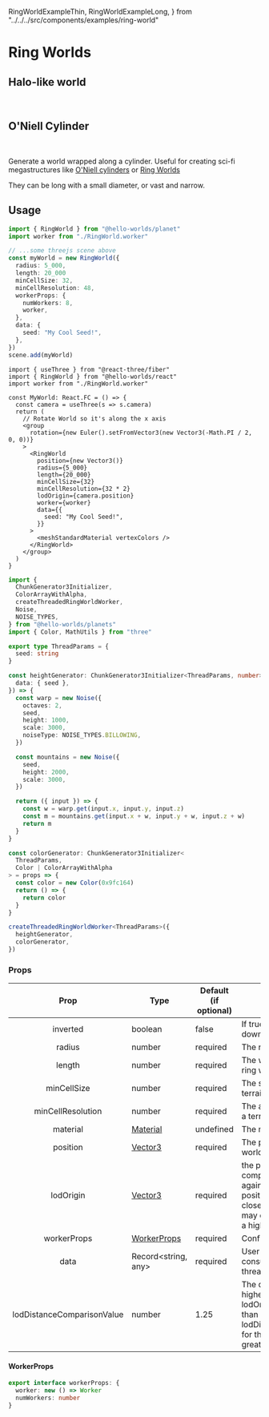   RingWorldExampleThin,
  RingWorldExampleLong,
} from "../../../src/components/examples/ring-world"

# Ring Worlds

## Halo-like world

<RingWorldExampleThin />

<br />

## O'Niell Cylinder

<RingWorldExampleLong />

<br />

Generate a world wrapped along a cylinder. Useful for creating sci-fi
megastructures like [O'Niell
cylinders](https://en.wikipedia.org/wiki/O%27Neill_cylinder) or [Ring
Worlds](https://en.wikipedia.org/wiki/Ringworld)

They can be long with a small diameter, or vast and narrow.

## Usage

<Tabs>
<Tab value="ts" label="Three.js">

```ts
import { RingWorld } from "@hello-worlds/planet"
import worker from "./RingWorld.worker"

// ...some threejs scene above
const myWorld = new RingWorld({
  radius: 5_000,
  length: 20_000
  minCellSize: 32,
  minCellResolution: 48,
  workerProps: {
    numWorkers: 8,
    worker,
  },
  data: {
    seed: "My Cool Seed!",
  },
})
scene.add(myWorld)
```

</Tab>
<Tab value="jsx" label="React">

```tsx
import { useThree } from "@react-three/fiber"
import { RingWorld } from "@hello-worlds/react"
import worker from "./RingWorld.worker"

const MyWorld: React.FC = () => {
  const camera = useThree(s => s.camera)
  return (
    // Rotate World so it's along the x axis
    <group
      rotation={new Euler().setFromVector3(new Vector3(-Math.PI / 2, 0, 0))}
    >
      <RingWorld
        position={new Vector3()}
        radius={5_000}
        length={20_000}
        minCellSize={32}
        minCellResolution={32 * 2}
        lodOrigin={camera.position}
        worker={worker}
        data={{
          seed: "My Cool Seed!",
        }}
      >
        <meshStandardMaterial vertexColors />
      </RingWorld>
    </group>
  )
}
```

</Tab>
<Tab value="worker" label="RingWorld.worker.ts">

```ts
import {
  ChunkGenerator3Initializer,
  ColorArrayWithAlpha,
  createThreadedRingWorldWorker,
  Noise,
  NOISE_TYPES,
} from "@hello-worlds/planets"
import { Color, MathUtils } from "three"

export type ThreadParams = {
  seed: string
}

const heightGenerator: ChunkGenerator3Initializer<ThreadParams, number> = ({
  data: { seed },
}) => {
  const warp = new Noise({
    octaves: 2,
    seed,
    height: 1000,
    scale: 3000,
    noiseType: NOISE_TYPES.BILLOWING,
  })

  const mountains = new Noise({
    seed,
    height: 2000,
    scale: 3000,
  })

  return ({ input }) => {
    const w = warp.get(input.x, input.y, input.z)
    const m = mountains.get(input.x + w, input.y + w, input.z + w)
    return m
  }
}

const colorGenerator: ChunkGenerator3Initializer<
  ThreadParams,
  Color | ColorArrayWithAlpha
> = props => {
  const color = new Color(0x9fc164)
  return () => {
    return color
  }
}

createThreadedRingWorldWorker<ThreadParams>({
  heightGenerator,
  colorGenerator,
})
```

</Tab>
</Tabs>

### Props

|            Prop            | Type                                                            | Default (if optional) | Description                                                                                                                                                                                      |
| :------------------------: | --------------------------------------------------------------- | --------------------- | ------------------------------------------------------------------------------------------------------------------------------------------------------------------------------------------------ |
|          inverted          | boolean                                                         | false                 | If true, flips the terrain upside down                                                                                                                                                           |
|           radius           | number                                                          | required              | The radius of the ring world                                                                                                                                                                     |
|           length           | number                                                          | required              | The width of the "rim" of the ring world                                                                                                                                                         |
|        minCellSize         | number                                                          | required              | The smallest size that a terrain chunk will be                                                                                                                                                   |
|     minCellResolution      | number                                                          | required              | The amount of subdivisions in a terrain chunk                                                                                                                                                    |
|          material          | [Material](https://threejs.org/docs/#api/en/materials/Material) | undefined             | The material to use                                                                                                                                                                              |
|          position          | [Vector3](https://threejs.org/docs/?q=vect#api/en/math/Vector3) | required              | The position to place the world                                                                                                                                                                  |
|         lodOrigin          | [Vector3](https://threejs.org/docs/?q=vect#api/en/math/Vector3) | required              | the position where to compare the lod algorithm against, typically your camera position. If the lodOrigin is close to a terrain chunk, it may decided to collapse into a higher level of detail. |
|        workerProps         | [WorkerProps](#workerprops)                                     | required              | Config for the worker                                                                                                                                                                            |
|            data            | Record<string, any>                                             | required              | User datta that will be consumed by the worker threads' generator functions                                                                                                                      |
| lodDistanceComparisonValue | number                                                          | 1.25                  | The quadtree will resolve to a higher level of detail if the lodOrigin position is closer than distance \* lodDistanceComparisonValue, for thhis reason it must be greater than 0                |

#### WorkerProps

```typescript
export interface workerProps: {
  worker: new () => Worker
  numWorkers: number
}
```
